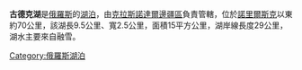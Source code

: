 {{unreferenced|time=2018-11-11T08:29:40+00:00}}
'''古德克湖'''是[[俄羅斯|俄羅斯]]的[[湖泊|湖泊]]，由[[克拉斯諾達爾邊疆區|克拉斯諾達爾邊疆區]]負責管轄，位於[[諾里爾斯克|諾里爾斯克]]以東約70公里，該湖長9.5公里、寬2.5公里，面積15平方公里，湖岸線長度29公里，湖水主要來自融雪。

{{Russia-geo-stub}}
[[Category:俄羅斯湖泊|Category:俄羅斯湖泊]]